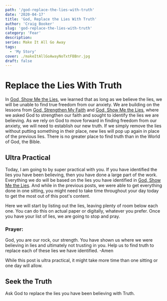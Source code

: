 ```yaml
---
path: '/god-replace-the-lies-with-truth'
date: '2020-04-17'
title: 'God, Replace the Lies With Truth'
author: 'Craig Booker'
slug: 'god-replace-the-lies-with-truth'
category: 'Fear'
description:
series: Make It All Go Away
tags:
  - 'My Story'
cover: ./makeItAllGoAwayNoTxtFBBnr.jpg
draft: false
---
```


# Replace the Lies With Truth

In [God, Show Me the Lies](https://www.craigbooker.com/blog/god-show-me-the-lies/), we learned that as long as we believe the lies, we will be unable to find true freedom from our anxiety. We are building on the lessons from [God, Strengthen My Faith](https://www.craigbooker.com/blog/god-strengthen-my-faith/) and [God, Show Me the Lies](https://www.craigbooker.com/blog/god-show-me-the-lies/), where we asked God to strengthen our faith and sought to identify the lies we are believing. As we rely on God to move forward in finding freedom from our anxiety, we will need to establish our new truth. If we simply remove the lies without putting something in their place, new lies will pop up again in place of the previous lies. There is no greater place to find truth than in the World of God, the Bible.

## Ultra Practical

Today, I am going to by super practical with you. If you have identified the lies you have been believing, then you have done a large part of the work. Everything we do will be based on the lies you have identified in [God, Show Me the Lies](https://www.craigbooker.com/blog/god-show-me-the-lies/). And while in the previous posts, we were able to get everything done in one sitting, you might need to take time throughout your day today to get the most out of this post's content.

Here we will start by listing out the lies, leaving plenty of room below each one. You can do this on actual paper or digitally, whatever you prefer. Once you have your list of lies, we are going to stop and pray.

### Prayer:

God, you are our rock, our strength. You have shown us where we were believing in lies and ultimately not trusting in you. Help us to find truth to replace each of these lies we have identified.
-Amen

While this post is ultra practical, it might take more time than one sitting or one day will allow.

## Seek the Truth

Ask God to replace the lies you have been believing with Truth.
